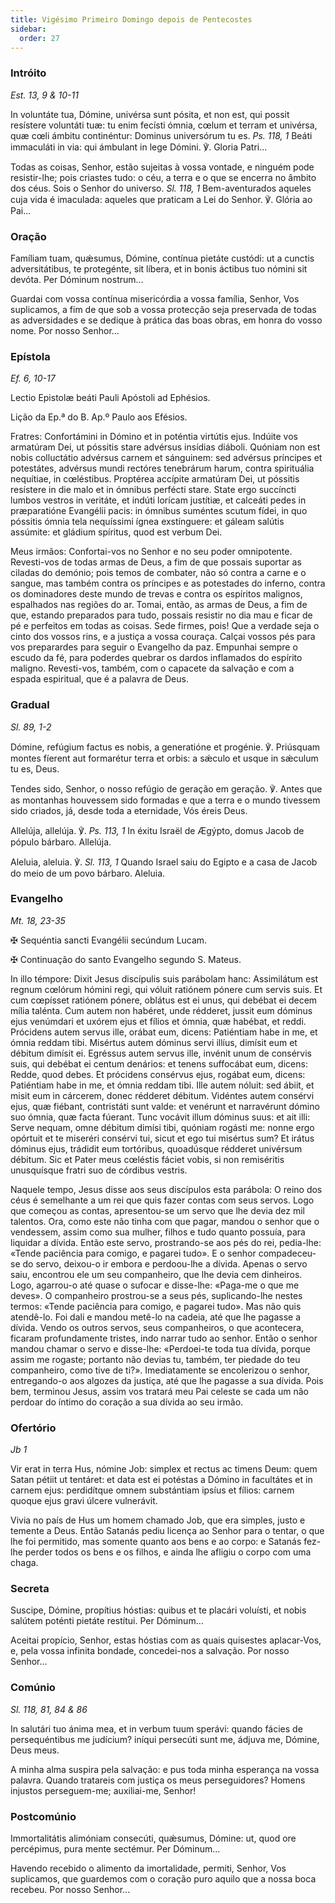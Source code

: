 ```yaml
---
title: Vigésimo Primeiro Domingo depois de Pentecostes
sidebar:
  order: 27
---
```


### Intróito

<em>Est. 13, 9 & 10-11</em>

<div class="side-by-side not-content">

In voluntáte tua, Dómine, univérsa sunt pósita, et non est, qui possit resístere voluntáti tuæ: tu enim fecísti ómnia, cœlum et terram et univérsa, quæ cœli ámbitu continéntur: Dominus universórum tu es. <em>Ps. 118, 1</em> Beáti immaculáti in via: qui ámbulant in lege Dómini. ℣. Gloria Patri...

Todas as coisas, Senhor, estão sujeitas à vossa vontade, e ninguém pode resistir-lhe; pois criastes tudo: o céu, a terra e o que se encerra no âmbito dos céus. Sois o Senhor do universo. <em>Sl. 118, 1</em> Bem-aventurados aqueles cuja vida é imaculada: aqueles que praticam a Lei do Senhor. ℣. Glória ao Pai...

</div>

### Oração

<div class="side-by-side not-content">

Famíliam tuam, quǽsumus, Dómine, contínua pietáte custódi: ut a cunctis adversitátibus, te protegénte, sit líbera, et in bonis áctibus tuo nómini sit devóta. Per Dóminum nostrum...

Guardai com vossa contínua misericórdia a vossa família, Senhor, Vos suplicamos, a fim de que sob a vossa protecção seja preservada de todas as adversidades e se dedique à prática das boas obras, em honra do vosso nome. Por nosso Senhor...

</div>

### Epístola

<em>Ef. 6, 10-17</em>

<div class="side-by-side not-content">

Lectio Epistolæ beáti Pauli Apóstoli ad Ephésios.

Lição da Ep.ª do B. Ap.º Paulo aos Efésios.

Fratres: Confortámini in Dómino et in poténtia virtútis ejus. Indúite vos armatúram Dei, ut póssitis stare advérsus insídias diáboli. Quóniam non est nobis colluctátio advérsus carnem et sánguinem: sed advérsus príncipes et potestátes, advérsus mundi rectóres tenebrárum harum, contra spirituália nequítiae, in cœléstibus. Proptérea accípite armatúram Dei, ut póssitis resístere in die malo et in ómnibus perfécti stare. State ergo succíncti lumbos vestros in veritáte, et indúti lorícam justítiæ, et calceáti pedes in præparatióne Evangélii pacis: in ómnibus suméntes scutum fídei, in quo póssitis ómnia tela nequíssimi ígnea exstínguere: et gáleam salútis assúmite: et gládium spíritus, quod est verbum Dei.

Meus irmãos: Confortai-vos no Senhor e no seu poder omnipotente. Revesti-vos de todas armas de Deus, a fim de que possais suportar as ciladas do demónio; pois temos de combater, não só contra a carne e o sangue, mas também contra os príncipes e as potestades do inferno, contra os dominadores deste mundo de trevas e contra os espíritos malignos, espalhados nas regiões do ar. Tomai, então, as armas de Deus, a fim de que, estando preparados para tudo, possais resistir no dia mau e ficar de pé e perfeitos em todas as coisas. Sede firmes, pois! Que a verdade seja o cinto dos vossos rins, e a justiça a vossa couraça. Calçai vossos pés para vos preparardes para seguir o Evangelho da paz. Empunhai sempre o escudo da fé, para poderdes quebrar os dardos inflamados do espírito maligno. Revesti-vos, também, com o capacete da salvação e com a espada espiritual, que é a palavra de Deus.

</div>

### Gradual

<em>Sl. 89, 1-2</em>

<div class="side-by-side not-content">

Dómine, refúgium factus es nobis, a generatióne et progénie. ℣. Priúsquam montes fíerent aut formarétur terra et orbis: a sǽculo et usque in sǽculum tu es, Deus.

Tendes sido, Senhor, o nosso refúgio de geração em geração. ℣. Antes que as montanhas houvessem sido formadas e que a terra e o mundo tivessem sido criados, já, desde toda a eternidade, Vós éreis Deus.

Allelúja, allelúja. ℣. <em>Ps. 113, 1</em> In éxitu Israël de Ægýpto, domus Jacob de pópulo bárbaro. Allelúja.

Aleluia, aleluia. ℣. <em>Sl. 113, 1</em> Quando Israel saiu do Egipto e a casa de Jacob do meio de um povo bárbaro. Aleluia.

</div>

### Evangelho

<em>Mt. 18, 23-35</em>

<div class="side-by-side not-content">

<span class="cross text-red-500">✠</span> Sequéntia sancti Evangélii secúndum Lucam.

<span class="cross text-red-500">✠</span> Continuação do santo Evangelho segundo
S. Mateus.

In illo témpore: Dixit Jesus discípulis suis parábolam hanc: Assimilátum est regnum cœlórum hómini regi, qui vóluit ratiónem pónere cum servis suis. Et cum cœpísset ratiónem pónere, oblátus est ei unus, qui debébat ei decem mília talénta. Cum autem non habéret, unde rédderet, jussit eum dóminus ejus venúmdari et uxórem ejus et fílios et ómnia, quæ habébat, et reddi. Prócidens autem servus ille, orábat eum, dicens: Patiéntiam habe in me, et ómnia reddam tibi. Misértus autem dóminus servi illíus, dimísit eum et débitum dimísit ei. Egréssus autem servus ille, invénit unum de consérvis suis, qui debébat ei centum denários: et tenens suffocábat eum, dicens: Redde, quod debes. Et prócidens consérvus ejus, rogábat eum, dicens: Patiéntiam habe in me, et ómnia reddam tibi. Ille autem nóluit: sed ábiit, et misit eum in cárcerem, donec rédderet débitum. Vidéntes autem consérvi ejus, quæ fiébant, contristáti sunt valde: et venérunt et narravérunt dómino suo ómnia, quæ facta fúerant. Tunc vocávit illum dóminus suus: et ait illi: Serve nequam, omne débitum dimísi tibi, quóniam rogásti me: nonne ergo opórtuit et te miseréri consérvi tui, sicut et ego tui misértus sum? Et irátus dóminus ejus, trádidit eum tortóribus, quoadúsque rédderet univérsum débitum. Sic et Pater meus cœléstis fáciet vobis, si non remiséritis unusquísque fratri suo de córdibus vestris.

Naquele tempo, Jesus disse aos seus discípulos esta parábola: O reino dos céus é semelhante a um rei que quis fazer contas com seus servos. Logo que começou as contas, apresentou-se um servo que lhe devia dez mil talentos. Ora, como este não tinha com que pagar, mandou o senhor que o vendessem, assim como sua mulher, filhos e tudo quanto possuía, para liquidar a dívida. Então este servo, prostrando-se aos pés do rei, pedia-lhe: «Tende paciência para comigo, e pagarei tudo». E o senhor compadeceu-se do servo, deixou-o ir embora e perdoou-lhe a dívida. Apenas o servo saiu, encontrou ele um seu companheiro, que lhe devia cem dinheiros. Logo, agarrou-o até quase o sufocar e disse-lhe: «Paga-me o que me deves». O companheiro prostrou-se a seus pés, suplicando-lhe nestes termos: «Tende paciência para comigo, e pagarei tudo». Mas não quis atendê-lo. Foi dali e mandou metê-lo na cadeia, até que lhe pagasse a dívida. Vendo os outros servos, seus companheiros, o que acontecera, ficaram profundamente tristes, indo narrar tudo ao senhor. Então o senhor mandou chamar o servo e disse-lhe: «Perdoei-te toda tua dívida, porque assim me rogaste; portanto não devias tu, também, ter piedade do teu companheiro, como tive de ti?». Imediatamente se encolerizou o senhor, entregando-o aos algozes da justiça, até que lhe pagasse a sua dívida. Pois bem, terminou Jesus, assim vos tratará meu Pai celeste se cada um não perdoar do íntimo do coração a sua dívida ao seu irmão.

</div>

### Ofertório

<em>Jb 1</em>

<div class="side-by-side not-content">

Vir erat in terra Hus, nómine Job: simplex et rectus ac timens Deum: quem Satan pétiit ut tentáret: et data est ei potéstas a Dómino in facultátes et in carnem ejus: perdidítque omnem substántiam ipsíus et fílios: carnem quoque ejus gravi úlcere vulnerávit.

Vivia no país de Hus um homem chamado Job, que era simples, justo e temente a Deus. Então Satanás pediu licença ao Senhor para o tentar, o que lhe foi permitido, mas somente quanto aos bens e ao corpo: e Satanás fez-lhe perder todos os bens e os filhos, e ainda lhe afligiu o corpo com uma chaga.

</div>

### Secreta

<div class="side-by-side not-content">

Suscipe, Dómine, propítius hóstias: quibus et te placári voluísti, et nobis salútem poténti pietáte restítui. Per Dóminum...

Aceitai propício, Senhor, estas hóstias com as quais quisestes aplacar-Vos, e, pela vossa infinita bondade, concedei-nos a salvação. Por nosso Senhor...

</div>

### Comúnio

<em>Sl. 118, 81, 84 & 86</em>

<div class="side-by-side not-content">

In salutári tuo ánima mea, et in verbum tuum sperávi: quando fácies de persequéntibus me judícium? iníqui persecúti sunt me, ádjuva me, Dómine, Deus meus.

A minha alma suspira pela salvação: e pus toda minha esperança na vossa palavra. Quando tratareis com justiça os meus perseguidores? Homens injustos perseguem-me; auxiliai-me, Senhor!

</div>

### Postcomúnio

<div class="side-by-side not-content">

Immortalitátis alimóniam consecúti, quǽsumus, Dómine: ut, quod ore percépimus, pura mente sectémur. Per Dóminum...

Havendo recebido o alimento da imortalidade, permiti, Senhor, Vos suplicamos, que guardemos com o coração puro aquilo que a nossa boca recebeu. Por nosso Senhor...

</div>
